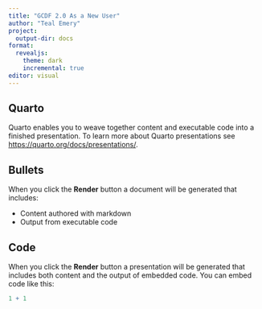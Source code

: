 ```yaml
---
title: "GCDF 2.0 As a New User"
author: "Teal Emery"
project:
  output-dir: docs
format:
  revealjs: 
    theme: dark
    incremental: true 
editor: visual
---
```


## Quarto

Quarto enables you to weave together content and executable code into a finished presentation. To learn more about Quarto presentations see <https://quarto.org/docs/presentations/>.

## Bullets

When you click the **Render** button a document will be generated that includes:

-   Content authored with markdown
-   Output from executable code

## Code

When you click the **Render** button a presentation will be generated that includes both content and the output of embedded code. You can embed code like this:

```r
1 + 1
```
